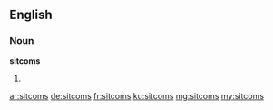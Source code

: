==English==
===Noun===
'''sitcoms'''
# {{plural of|sitcom}}

[[ar:sitcoms]]
[[de:sitcoms]]
[[fr:sitcoms]]
[[ku:sitcoms]]
[[mg:sitcoms]]
[[my:sitcoms]]